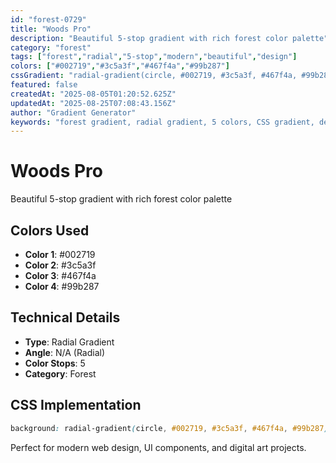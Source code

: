 ```yaml
---
id: "forest-0729"
title: "Woods Pro"
description: "Beautiful 5-stop gradient with rich forest color palette"
category: "forest"
tags: ["forest","radial","5-stop","modern","beautiful","design"]
colors: ["#002719","#3c5a3f","#467f4a","#99b287"]
cssGradient: "radial-gradient(circle, #002719, #3c5a3f, #467f4a, #99b287)"
featured: false
createdAt: "2025-08-05T01:20:52.625Z"
updatedAt: "2025-08-25T07:08:43.156Z"
author: "Gradient Generator"
keywords: "forest gradient, radial gradient, 5 colors, CSS gradient, design, #002719, #3c5a3f, #467f4a, #99b287"
---
```


# Woods Pro

Beautiful 5-stop gradient with rich forest color palette

## Colors Used
- **Color 1**: #002719
- **Color 2**: #3c5a3f
- **Color 3**: #467f4a
- **Color 4**: #99b287

## Technical Details
- **Type**: Radial Gradient
- **Angle**: N/A (Radial)
- **Color Stops**: 5
- **Category**: Forest

## CSS Implementation
```css
background: radial-gradient(circle, #002719, #3c5a3f, #467f4a, #99b287);
```

Perfect for modern web design, UI components, and digital art projects.
